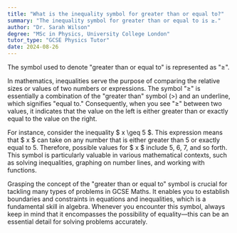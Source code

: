```yaml
---
title: "What is the inequality symbol for greater than or equal to?"
summary: "The inequality symbol for greater than or equal to is ≥."
author: "Dr. Sarah Wilson"
degree: "MSc in Physics, University College London"
tutor_type: "GCSE Physics Tutor"
date: 2024-08-26
---
```


The symbol used to denote "greater than or equal to" is represented as "≥".

In mathematics, inequalities serve the purpose of comparing the relative sizes or values of two numbers or expressions. The symbol "≥" is essentially a combination of the "greater than" symbol ($>$) and an underline, which signifies "equal to." Consequently, when you see "≥" between two values, it indicates that the value on the left is either greater than or exactly equal to the value on the right.

For instance, consider the inequality $ x \geq 5 $. This expression means that $ x $ can take on any number that is either greater than $5$ or exactly equal to $5$. Therefore, possible values for $ x $ include $5$, $6$, $7$, and so forth. This symbol is particularly valuable in various mathematical contexts, such as solving inequalities, graphing on number lines, and working with functions.

Grasping the concept of the "greater than or equal to" symbol is crucial for tackling many types of problems in GCSE Maths. It enables you to establish boundaries and constraints in equations and inequalities, which is a fundamental skill in algebra. Whenever you encounter this symbol, always keep in mind that it encompasses the possibility of equality—this can be an essential detail for solving problems accurately.
    
